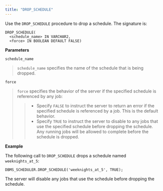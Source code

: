 ```yaml
---
title: "DROP_SCHEDULE"
---
```




Use the `DROP_SCHEDULE` procedure to drop a schedule. The signature is:

``` text
DROP_SCHEDULE(
  <schedule_name> IN VARCHAR2,
  <force> IN BOOLEAN DEFAULT FALSE)
```

**Parameters**

`schedule_name`

> `schedule_name` specifies the name of the schedule that is being dropped.

`force`

> `force` specifies the behavior of the server if the specified schedule is referenced by any job:
>
> > -   Specify `FALSE` to instruct the server to return an error if the specified schedule is referenced by a job. This is the default behavior.
> > -   Specify `TRUE` to instruct the server to disable to any jobs that use the specified schedule before dropping the schedule. Any running jobs will be allowed to complete before the schedule is dropped.

**Example**

The following call to `DROP_SCHEDULE` drops a schedule named `weeknights_at_5`:

``` text
DBMS_SCHEDULER.DROP_SCHEDULE('weeknights_at_5', TRUE);
```

The server will disable any jobs that use the schedule before dropping the schedule.
